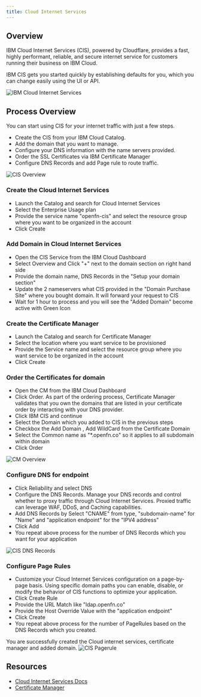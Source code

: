 ```yaml
---
title: Cloud Internet Services 
---
```



<PageDescription>

</PageDescription>

## Overview

IBM Cloud Internet Services (CIS), powered by Cloudflare, provides a fast, highly performant, reliable, and secure internet service for customers running their business on IBM Cloud.

IBM CIS gets you started quickly by establishing defaults for you, which you can change easily using the UI or API.

![IBM Cloud Internet Services](images/CIS.png)

## Process Overview

You can start using CIS for your internet traffic with just a few steps.

- Create the CIS from your IBM Cloud Catalog.
- Add the domain that you want to manage.
- Configure your DNS information with the name servers provided.
- Order the SSL Certificates via IBM Certificate Manager
- Configure DNS Records and add Page rule to route traffic.

![CIS Overview](./images/Overview.png)

### Create the Cloud Internet Services

- Launch the Catalog and search for Cloud Internet Services
- Select the Enterprise Usage plan
- Provide the service name "openfn-cis" and select the resource group where you want to be organized in the account
- Click Create

### Add Domain in Cloud Internet Services

- Open the CIS Service from the IBM Cloud Dashboard
- Select Overview and Click "+" next to the domain section on right hand side
- Provide the domain name, DNS Records in the "Setup your domain section"
- Update the 2 nameservers what CIS provided in the "Domain Purchase Site" where you bought domain. It will forward your request to CIS
- Wait for 1 hour to process and you will see the "Added Domain" become active with Green Icon

### Create the Certificate Manager

- Launch the Catalog and search for Certificate Manager
- Select the location where you want service to be provisioned
- Provide the Service name and select the resource group where you want service to be organized in the account
- Click Create


### Order the Certificates for domain

- Open the CM from the IBM Cloud Dashboard
- Click Order. As part of the ordering process, Certificate Manager validates that you own the domains that are listed in your certificate order by interacting with your DNS provider.
- Click IBM CIS and continue
- Select the Domain which you added to CIS in the previous steps
- Checkbox the Add Domain , Add WildCard from the Certificate Domain
- Select the Common name as "*.openfn.co" so it applies to all subdomain within domain
- Click Order

![CM Overview](./images/CM.png)

### Configure DNS for endpoint

- Click Reliability and select DNS
- Configure the DNS Records. Manage your DNS records and control whether to proxy traffic through Cloud Internet Services. Proxied traffic can leverage WAF, DDoS, and Caching capabilities.
- Add DNS Records by Select "CNAME" from type, "subdomain-name" for "Name" and "application endpoint" for the "IPV4 address"
- Click Add
- You repeat above process for the number of DNS Records which you want for your application

![CIS DNS Records](./images/DNSRecord.png)

### Configure Page Rules 

- Customize your Cloud Internet Services configuration on a page-by-page basis. Using specific domain paths you can enable, disable, or modify the behavior of CIS functions to optimize your application.
- Click Create Rule
- Provide the URL Match like "ldap.openfn.co"
- Provide the Host Override Value with the "application endpoint" 
- Click Create
- You repeat above process for the number of PageRules based on the DNS Records which you created.

You are successfully created the Cloud internet services, certificate manager and added domain.
![CIS Pagerule](./images/Pagerule.png)

## Resources
- [Cloud Internet Services Docs](https://cloud.ibm.com/docs/cis?topic=cis-getting-started)
- [Certificate Manager](https://cloud.ibm.com/docs/certificate-manager?topic=certificate-manager-getting-started)
